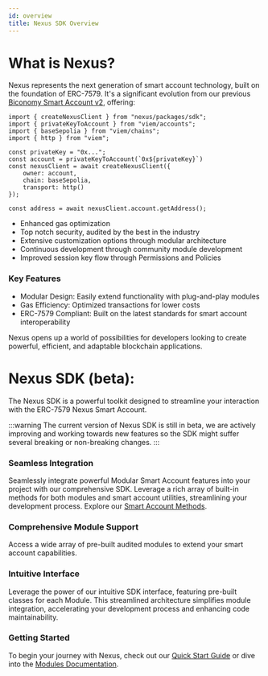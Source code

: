 ```yaml
---
id: overview
title: Nexus SDK Overview
---
```


# What is Nexus?
Nexus represents the next generation of smart account technology, built on the foundation of ERC-7579. It's a significant evolution from our previous [Biconomy Smart Account v2](https://docs.biconomy.io/account), offering:

```tsx twoslash
import { createNexusClient } from "nexus/packages/sdk";
import { privateKeyToAccount } from "viem/accounts";
import { baseSepolia } from "viem/chains";
import { http } from "viem";

const privateKey = "0x...";
const account = privateKeyToAccount(`0x${privateKey}`)
const nexusClient = await createNexusClient({
    owner: account,
    chain: baseSepolia,
    transport: http()
});

const address = await nexusClient.account.getAddress();
```

- Enhanced gas optimization
- Top notch security, audited by the best in the industry
- Extensive customization options through modular architecture
- Continuous development through community module development
- Improved session key flow through Permissions and Policies

### Key Features
- Modular Design: Easily extend functionality with plug-and-play modules
- Gas Efficiency: Optimized transactions for lower costs
- ERC-7579 Compliant: Built on the latest standards for smart account interoperability

Nexus opens up a world of possibilities for developers looking to create powerful, efficient, and adaptable blockchain applications.

# Nexus SDK (beta):
The Nexus SDK is a powerful toolkit designed to streamline your interaction with the ERC-7579 Nexus Smart Account.

:::warning
The current version of Nexus SDK is still in beta, we are actively improving and working towards new features so the SDK might suffer several breaking or non-breaking changes.
:::

### Seamless Integration
Seamlessly integrate powerful Modular Smart Account features into your project with our comprehensive SDK. 
Leverage a rich array of built-in methods for both modules and smart account utilities, streamlining your development process. Explore our [Smart Account Methods](https://).

### Comprehensive Module Support
Access a wide array of pre-built audited modules to extend your smart account capabilities. 

### Intuitive Interface
Leverage the power of our intuitive SDK interface, featuring pre-built classes for each Module. This streamlined architecture simplifies module integration, accelerating your development process and enhancing code maintainability.

### Getting Started
To begin your journey with Nexus, check out our [Quick Start Guide](/nexus/quickstart) or dive into the [Modules Documentation](/nexus/modules).

